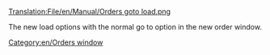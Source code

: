 [[Translation:File/en/Manual/Orders goto load.png]]

The new load options with the normal go to option in the new order window.
[[Category:en/Orders window]]